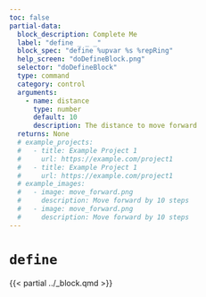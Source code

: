 ```yaml
---
toc: false
partial-data:
  block_description: Complete Me
  label: "define _ _ _"
  block_spec: "define %upvar %s %repRing"
  help_screen: "doDefineBlock.png"
  selector: "doDefineBlock"
  type: command
  category: control
  arguments:
    - name: distance
      type: number
      default: 10
      description: The distance to move forward
  returns: None
  # example_projects:
  #   - title: Example Project 1
  #     url: https://example.com/project1
  #   - title: Example Project 1
  #     url: https://example.com/project1
  # example_images:
  #   - image: move_forward.png
  #     description: Move forward by 10 steps
  #   - image: move_forward.png
  #     description: Move forward by 10 steps
---
```


# `define` { .unnumbered }

{{< partial ../_block.qmd >}}

